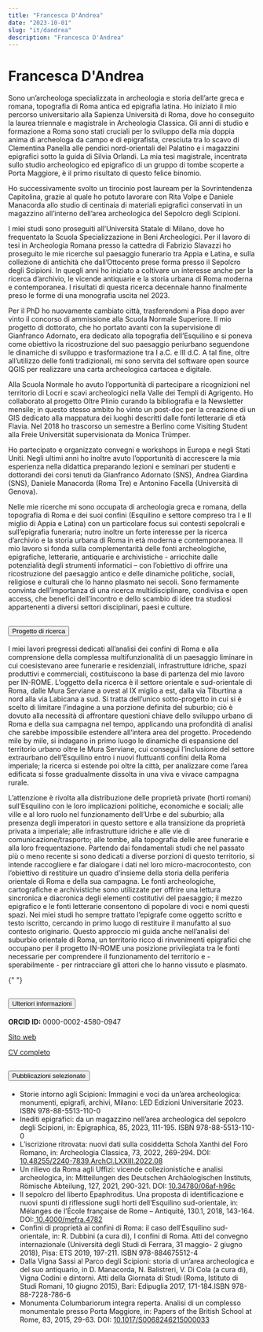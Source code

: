 ```yaml
---
title: "Francesca D'Andrea"
date: "2023-10-01"
slug: "it/dandrea"
description: "Francesca D'Andrea"
---
```



# Francesca D'Andrea

Sono un’archeologa specializzata in archeologia e storia dell’arte greca e romana, topografia di Roma antica ed epigrafia latina. Ho iniziato il mio percorso universitario alla Sapienza Università di Roma, dove ho conseguito la laurea triennale e magistrale in Archeologia Classica. Gli anni di studio e formazione a Roma sono stati cruciali per lo sviluppo della mia doppia anima di archeologa da campo e di epigrafista, cresciuta tra lo scavo di Clementina Panella alle pendici nord-orientali del Palatino e i magazzini epigrafici sotto la guida di Silvia Orlandi. La mia tesi magistrale, incentrata sullo studio archeologico ed epigrafico di un gruppo di tombe scoperte a Porta Maggiore, è il primo risultato di questo felice binomio.

Ho successivamente svolto un tirocinio post lauream per la Sovrintendenza Capitolina, grazie al quale ho potuto lavorare con Rita Volpe e Daniele Manacorda allo studio di centinaia di materiali epigrafici conservati in un magazzino all’interno dell’area archeologica del Sepolcro degli Scipioni.

I miei studi sono proseguiti all’Università Statale di Milano, dove ho frequentato la Scuola Specializzazione in Beni Archeologici. Per il lavoro di tesi in Archeologia Romana presso la cattedra di Fabrizio Slavazzi ho proseguito le mie ricerche sul paesaggio funerario tra Appia e Latina, e sulla collezione di antichità che dall’Ottocento prese forma presso il Sepolcro degli Scipioni. In quegli anni ho iniziato a coltivare un interesse anche per la ricerca d’archivio, le vicende antiquarie e la storia urbana di Roma moderna e contemporanea. I risultati di questa ricerca decennale hanno finalmente preso le forme di una monografia uscita nel 2023.

Per il PhD ho nuovamente cambiato città, trasferendomi a Pisa dopo aver vinto il concorso di ammissione alla Scuola Normale Superiore. Il mio progetto di dottorato, che ho portato avanti con la supervisione di Gianfranco Adornato, era dedicato alla topografia dell’Esquilino e si poneva come obiettivo la ricostruzione del suo paesaggio periurbano seguendone le dinamiche di sviluppo e trasformazione tra I a.C. e III d.C. A tal fine, oltre all’utilizzo delle fonti tradizionali, mi sono servita del software open source QGIS per realizzare una carta archeologica cartacea e digitale.

Alla Scuola Normale ho avuto l’opportunità di partecipare a ricognizioni nel territorio di Locri e scavi archeologici nella Valle dei Templi di Agrigento. Ho collaborato al progetto Oltre Plinio curando la bibliografia e la Newsletter mensile; in questo stesso ambito ho vinto un post-doc per la creazione di un GIS dedicato alla mappatura dei luoghi descritti dalle fonti letterarie di età Flavia. Nel 2018 ho trascorso un semestre a Berlino come Visiting Student alla Freie Universität supervisionata da Monica Trümper.

Ho partecipato e organizzato convegni e workshops in Europa e negli Stati Uniti. Negli ultimi anni ho inoltre avuto l’opportunità di accrescere la mia esperienza nella didattica preparando lezioni e seminari per studenti e dottorandi dei corsi tenuti da Gianfranco Adornato (SNS), Andrea Giardina (SNS), Daniele Manacorda (Roma Tre) e Antonino Facella (Università di Genova).

Nelle mie ricerche mi sono occupata di archeologia greca e romana, della topografia di Roma e dei suoi confini (Esquilino e settore compreso tra I e II miglio di Appia e Latina) con un particolare focus sui contesti sepolcrali e sull’epigrafia funeraria; nutro inoltre un forte interesse per la ricerca d’archivio e la storia urbana di Roma in età moderna e contemporanea. Il mio lavoro si fonda sulla complementarità delle fonti archeologiche, epigrafiche, letterarie, antiquarie e archivistiche - arricchite dalle potenzialità degli strumenti informatici – con l’obiettivo di offrire una ricostruzione del paesaggio antico e delle dinamiche politiche, sociali, religiose e culturali che lo hanno plasmato nei secoli. Sono fermamente convinta dell’importanza di una ricerca multidisciplinare, condivisa e open access, che benefici dell’incontro e dello scambio di idee tra studiosi appartenenti a diversi settori disciplinari, paesi e culture.

<div class="accordion my-5" id="accordionExample">
  <div class="accordion-item">
    <h2 class="accordion-header" id="headingOne">
      <button
        class="accordion-button"
        type="button"
        data-bs-toggle="collapse"
        data-bs-target="#collapseOne"
        aria-expanded="true"
        aria-controls="collapseOne"
      >
        Progetto di ricerca
      </button>
    </h2>
    <div
      id="collapseOne"
      class="accordion-collapse collapse show"
      aria-labelledby="headingOne"
      data-bs-parent="#accordionExample"
    >
      <div class="accordion-body">
        <p>
         I miei lavori pregressi dedicati all’analisi dei confini di Roma e alla comprensione della complessa multifunzionalità di un paesaggio liminare in cui coesistevano aree funerarie e residenziali, infrastrutture idriche, spazi produttivi e commerciali, costituiscono la base di partenza del mio lavoro per IN-ROME. L’oggetto della ricerca è il settore orientale e sud-orientale di Roma, dalle Mura Serviane a ovest al IX miglio a est, dalla via Tiburtina a nord alla via Labicana a sud. Si tratta dell’unico sotto-progetto in cui si è scelto di limitare l’indagine a una porzione definita del suburbio; ciò è dovuto alla necessità di affrontare questioni chiave dello sviluppo urbano di Roma e della sua campagna nel tempo, applicando una profondità di analisi che sarebbe impossibile estendere all’intera area del progetto. Procedendo mile by mile, si indagano in primo luogo le dinamiche di espansione del territorio urbano oltre le Mura Serviane, cui conseguì l’inclusione del settore extraurbano dell’Esquilino entro i nuovi fluttuanti confini della Roma imperiale; la ricerca si estende poi oltre la città, per analizzare come l’area edificata si fosse gradualmente dissolta in una viva e vivace campagna rurale. 
        </p>
        <p>
          L’attenzione è rivolta alla distribuzione delle proprietà private (horti romani) sull’Esquilino con le loro implicazioni politiche, economiche e sociali; alle ville e al loro ruolo nel funzionamento dell’Urbe e del suburbio; alla presenza degli imperatori in questo settore e alla transizione da proprietà privata a imperiale; alle infrastrutture idriche e alle vie di comunicazione/trasporto; alle tombe, alla topografia delle aree funerarie e alla loro frequentazione. Partendo dai fondamentali studi che nel passato più o meno recente si sono dedicati a diverse porzioni di questo territorio, si intende raccogliere e far dialogare i dati nel loro micro-macrocontesto, con l’obiettivo di restituire un quadro d’insieme della storia della periferia orientale di Roma e della sua campagna. Le fonti archeologiche, cartografiche e archivistiche sono utilizzate per offrire una lettura sincronica e diacronica degli elementi costitutivi del paesaggio; il mezzo epigrafico e le fonti letterarie consentono di popolare di voci e nomi questi spazi. Nei miei studi ho sempre trattato l’epigrafe come oggetto scritto e testo iscritto, cercando in primo luogo di restituire il manufatto al suo contesto originario. Questo approccio mi guida anche nell’analisi del suburbio orientale di Roma, un territorio ricco di rinvenimenti epigrafici che occupano per il progetto IN-ROME una posizione privilegiata tra le fonti necessarie per comprendere il funzionamento del territorio e - sperabilmente - per rintracciare gli attori che lo hanno vissuto e plasmato.
        </p>
      </div>
    </div>
  </div>

{" "}

<div class="accordion-item">
  <h2 class="accordion-header" id="headingTwo">
    <button
      class="accordion-button collapsed"
      type="button"
      data-bs-toggle="collapse"
      data-bs-target="#collapseTwo"
      aria-expanded="false"
      aria-controls="collapseTwo"
    >
      Ulteriori informazioni
    </button>
  </h2>
  <div
    id="collapseTwo"
    class="accordion-collapse collapse"
    aria-labelledby="headingTwo"
    data-bs-parent="#accordionExample"
  >
    <div class="accordion-body">
      <p>
        <strong>ORCID ID:</strong> 0000-0002-4580-0947
      </p>
      <p>
        <a
          href="https://sns.academia.edu/FrancescaDAndrea"
          target="_blank"
          rel="noopener noreferrer"
        >
          Sito web
        </a>
      </p>
      <p>
        <a
          href="https://inrome.sns.it/db/assets/6caf111a-f2bf-46bf-90e5-15f55548027d/CV%20Francesca%20Dandrea"
          target="_blank"
          rel="noopener noreferrer"
        >
          CV completo
        </a>
      </p>
    </div>
  </div>
</div>

  <div class="accordion-item">
    <h2 class="accordion-header" id="headingThree">
      <button
        class="accordion-button collapsed"
        type="button"
        data-bs-toggle="collapse"
        data-bs-target="#collapseThree"
        aria-expanded="false"
        aria-controls="collapseThree"
      >
       Pubblicazioni selezionate
      </button>
    </h2>
    <div
      id="collapseThree"
      class="accordion-collapse collapse"
      aria-labelledby="headingThree"
      data-bs-parent="#accordionExample"
    >
      <div class="accordion-body">
        <ul>
          <li>
            Storie intorno agli Scipioni: Immagini e voci da
            un’area archeologica: monumenti, epigrafi, archivi, Milano: LED
            Edizioni Universitarie 2023. ISBN 978-88-5513-110-0
          </li>
          <li>
            Inediti epigrafici: da un magazzino nell’area
            archeologica del sepolcro degli Scipioni, in: Epigraphica, 85,
            2023, 111-195. ISBN 978-88-5513-110-0
          </li>
          <li>
            L’iscrizione ritrovata: nuovi dati sulla
            cosiddetta Schola Xanthi del Foro Romano, in: Archeologia
            Classica, 73, 2022, 269-294. DOI: <a href="https://doi.org/10.48255/2240-7839.ArchCl.LXXIII.2022.08" target="_blank" rel="noopener noreferrer"> 10.48255/2240-7839.ArchCl.LXXIII.2022.08</a>
          </li>
                    <li>
            Un rilievo da Roma agli Uffizi: vicende collezionistiche e analisi archeologica, in: Mitteilungen des Deutschen Archäologischen Instituts, Römische Abteilung, 127, 2021, 290-321. DOI: <a href="https://doi.org/10.34780/06af-h96c" target="_blank" rel="noopener noreferrer"> 10.34780/06af-h96c</a>
          </li>
                      <li>
            Il sepolcro del liberto Epaphroditus. Una proposta di identificazione e nuovi spunti di riflessione sugli horti dell’Esquilino sud-orientale, in: Mélanges de l’École française de Rome – Antiquité, 130.1, 2018, 143-164. DOI:<a href="https://doi.org/10.4000/mefra.4782" target="_blank" rel="noopener noreferrer"> 10.4000/mefra.4782</a>
          </li>
                                <li>
           Confini di proprietà ai confini di Roma: il caso dell’Esquilino sud-orientale, in: R. Dubbini (a cura di), I confini di Roma. Atti del convegno internazionale (Università degli Studi di Ferrara, 31 maggio- 2 giugno 2018), Pisa: ETS 2019, 197-211. ISBN 978-884675512-4
          </li>
                                          <li>
          Dalla Vigna Sassi al Parco degli Scipioni: storia di un’area archeologica e del suo antiquario, in D. Manacorda, N. Balistreri, V. Di Cola (a cura di), Vigna Codini e dintorni. Atti della Giornata di Studi (Roma, Istituto di Studi Romani, 10 giugno 2015), Bari: Edipuglia 2017, 171-184.ISBN 978-88-7228-786-6
          </li>
                       <li>
           Monumenta Columbariorum integra reperta. Analisi di un complesso monumentale presso Porta Maggiore, in: Papers of the British School at Rome, 83, 2015, 29-63. DOI: <a href="https://doi.org/10.1017/S0068246215000033" target="_blank" rel="noopener noreferrer">10.1017/S0068246215000033</a>
          </li>
        </ul>
      </div>
    </div>
  </div>
</div>
